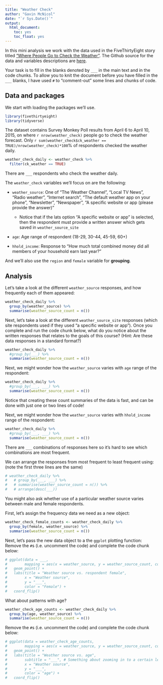 ```yaml
---
title: "Weather Check"
author: "Gavin McNicol"
date: "`r Sys.Date()`"
output:
  html_document: 
    toc: yes
    toc_float: yes
---
```


In this mini analysis we work with the data used in the FiveThirtyEight story titled ["Where People Go to Check the Weather"](https://fivethirtyeight.com/features/weather-forecast-news-app-habits/).
The Github source for the data and variables descriptions are [here](https://github.com/fivethirtyeight/data/tree/master/weather-check).

Your task is to fill in the blanks denoted by `___` in the main text and in the code chunks.
To allow you to knit the document before you have filled in the `___` blanks, I have used `#` to "comment-out" some lines and chunks of code.

## Data and packages

We start with loading the packages we'll use.

```r
library(fivethirtyeight)
library(tidyverse)
```

The dataset contains Survey Monkey Poll results from April 6 to April 10, 2015, on where `r nrow(weather_check)` people go to check the weather forecast.
Only `r sum(weather_check$ck_weather == TRUE)/nrow(weather_check)*100`% of respondents checked the weather daily.

```r
weather_check_daily <- weather_check %>% 
  filter(ck_weather == TRUE)
```

There are `___` respondents who check the weather daily.

The `weather_check` variables we'll focus on are the following:

-   `weather_source`: One of "The Weather Channel", "Local TV News", "Radio weather", "Internet search", "The default weather app on your phone", "Newsletter", "Newspaper", "A specific website or app (please provide the answer)"

    -   Notice that if the lats option "A specific website or app" is selected, then the respondent must provide a written answer which gets saved in `weather_source_site`

-   `age`: Age range of respondent (18-29, 30-44, 45-59, 60+)

-   `hhold_income`: Response to "How much total combined money did all members of your household earn last year?"

And we'll also use the `region` and `female` variable for **grouping**.

## Analysis

Let's take a look at the different `weather_source` responses, and how frequently each of them appeared:

```r
weather_check_daily %>%
  group_by(weather_source) %>%
  summarise(weather_source_count = n()) 
```

Next, let's take a look at the different `weather_source_site` responses (which site respondents used if they used "a specific website or app").
Once you complete and run the code chunk below, what do you notice about the written responses that relates to the goals of this course?
(Hint: Are these data responses in a standard format?)

```r
weather_check_daily %>%
  #group_by(___) %>%
  summarise(weather_source_count = n())
```

Next, we might wonder how the `weather_source` varies with `age` range of the respondent:

```r
weather_check_daily %>%
  #group_by(___, ___) %>%
  summarise(weather_source_count = n())
```

Notice that creating these count summaries of the data is fast, and can be done with just one or two lines of code!

Next, we might wonder how the `weather_source` varies with `hhold_income` range of the respondent:

```r
weather_check_daily %>%
  #group_by(___, ___) %>%
  summarise(weather_source_count = n())
```

There are `___` combinations of responses here so it's hard to see which combinations are most frequent.

We can arrange the responses from most frequent to least frequent using: (note the first three lines are the same)

```r
# weather_check_daily %>%
#   # group_by(___, ___) %>%
#   # summarise(weather_source_count = n()) %>% 
#   # arrange(desc(___))
```

You might also ask whether use of a particular weather source varies between male and female respondents.

First, let's assign the frequency data we need as a new object:

```r
weather_check_female_counts <- weather_check_daily %>%
  group_by(female, weather_source) %>%
  summarise(weather_source_count = n())
```

Next, let's pass the new data object to a the `ggplot` plotting function: Remove the `#`s (i.e. uncomment the code) and complete the code chunk below:

```r
# ggplot(data = ___, 
#        mapping = aes(x = weather_source, y = weather_source_count, color = female)) +
#   geom_point() +
#   labs(title = "Weather source vs. respondent female",
#        x = "Weather source",
#        y = "___",
#        color = "Female") +
#   coord_flip()
```

What about patterns with age?

```r
weather_check_age_counts <- weather_check_daily %>%
  group_by(age, weather_source) %>%
  summarise(weather_source_count = n())
```

Remove the `#`s (i.e. uncomment the code) and complete the code chunk below:

```r
# ggplot(data = weather_check_age_counts,
#        mapping = aes(x = weather_source, y = weather_source_count, color = ___)) +
#   geom_point() +
#   labs(title = "Weather source vs. age",
#        subtitle = "___", # Something about zooming in to a certain level
#        x = "Weather source",
#        y = "___",
#        color = "age") +
#   coord_flip()
```
